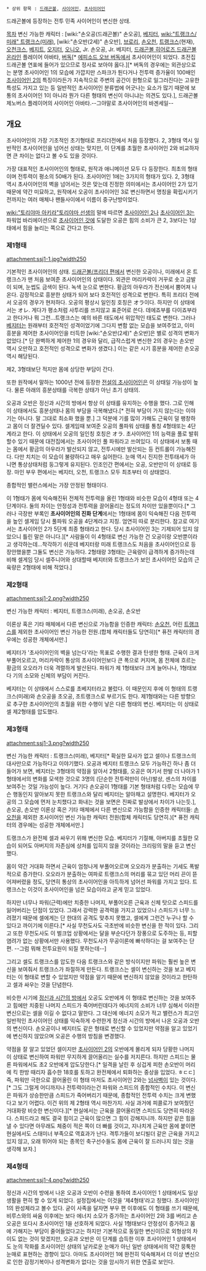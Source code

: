  * 상위 항목 : [[드래곤볼]], [[사이어인]], [[초사이어인]]

드래곤볼에 등장하는 전투 민족 사이어인이 변신한 상태.

[[목차]]
변신 가능한 캐릭터 : [wiki:"손오공(드래곤볼)" 손오공], [[베지터]], [[wiki:"트랭크스/미래" 트랭크스(미래)]], [wiki:"손오반(2세)" 손오반], [[브로리]], [[손오천]], [[트랭크스]](현재), [[오천크스]], [[베지트]], [[오지터]], [[오니오]], Jr. 손오공, Jr. 베지터, [[드래곤볼 히어로즈]],[[드래곤볼 온라인]] 플레이어 아바타, [[버독]][* [[에피소드 오브 버독]]에서 초사이어인이 되었다. 초전집 드래곤볼 연표에 들어가 있으므로 정사로 보아야 옳다.][* 버독의 경우에는 외관상으로는 분명 초사이어인 1의 모습에 가깝지만 스파크가 튄다거나 전투력 증가율이 100배인 [[초사이어인 2]]의 특징이라든가 지속적으로 주변의 공간이 원형으로 일그러진다는 고유한 특성도 가지고 있는 등 일반적인 초사이어인 분류법에 어긋나는 요소가 많기 때문에 보통의 초사이어인 1이 아니라 뭔가 다른 형태의 변신이 아니냐는 의견도 있다.], 드래곤볼 제노버스 플레이어의 사이어인 아바타.--그야말로 초사이어인의 바겐세일--

== 개요 ==
초사이어인의 가장 기초적인 초기형태로 프리더전에서 처음 등장했다. 2, 3형태 역시 일반적인 초사이어인을 넘어선 상태는 맞지만, 이 단계를 초월한 초사이어인 2와 비교하자면 큰 차이는 없다고 볼 수도 있을 것이다.

가장 대표적인 초사이어인의 형태로, 원작과 애니메이션 모두 다 등장한다. 최초의 형태이며 전투력이 평소의 50배가 된다. 초사이어인 1에는 3가지의 형태가 있다. 2, 3형태 역시 초사이어인의 벽을 넘어서는 것은 맞는데 진정한 의미에서는 초사이어인 2가 있기 때문에 약간 미묘하고, 원작에서 오공이 초사이어인 3로 변신하면서 명칭을 확립시키기 전까지는 여러 매체나 팬들사이에서 이름이 중구난방이었다.

[[wiki:"토리야마 아키라"토리야마 선생]]의 말에 따르면 [[초사이어인 2]]나 [[초사이어인 3]]는 파워업 바리에이션으로 [[초사이어인 갓]]에 도달한 오공은 힘의 소비가 큰 2, 3보다는 1상태에서 힘을 늘리는 쪽으로 간다고 한다.
=== 제1형태 ===
attachment:ssj1-1.jpg?width250

기본적인 초사이어인의 상태. [[드래곤볼/프리더 편]]에서 변신한 오공이나, 미래에서 온 트랭크스가 맨 처음 보여준 초사이어인의 상태이다. 외관은 머리카락이 거꾸로 솟고 금발이 되며, 눈썹도 금색이 된다. 녹색 눈으로 변한다. 황금의 아우라가 전신에서 뿜어져 나온다. 감정적으로 흥분한 상태가 되어 보다 호전적인 성격으로 변한다. 특히 프리더 전에서 오공의 경우가 현저하다. 오공의 평상시 일인칭 호칭은 オラ이다. 하지만 이 상태에서는 オレ. 게다가 평소처럼 사투리를 쓰지않고 표준어로 쓴다. 데에죠부를 다이죠부라고 한다거나 뭐 그런...트랭크스는 예의 바른 태도에서 위압적인 태도로 변한다. 그러나 [[베지터]]는 원래부터 호전적인 성격이었기에 그다지 변함 없는 모습을 보여주었고, 이미 흥분을 제어한 초사이어인을 터득한 [wiki:"손오반(2세)" 손오반]은 별로 성격의 변화가 없었다.[* 단 완벽하게 제어한 1의 경우와 달리, 급작스럽게 변신한 2의 경우는 손오반 역시 오만하고 호전적인 성격으로 변화가 생겼다.] 이는 같은 시기 흥분을 제어한 손오공 역시 해당된다.

제2, 3형태보단 적지만 몸에 상당한 부담이 간다.

또한 원작에서 말하는 1000년 전에 등장한 [[전설의 초사이어인]]은 이 상태일 가능성이 높다. 물론 아래의 흥분상태를 극복한 상태가 아닌 초기 상태의.

오공과 오반은 정신과 시간의 방에서 항상 이 상태를 유지하는 수행을 했다. 그로 인해 이 상태에서도 흥분상태나 몸의 부담을 극복해냈다.[* 전혀 부담이 가지 않는다는 이야기는 아니다. 말 그대로 최소화 했을 뿐.] 그 덕분에 기를 많이 가해도 근육이 덜 팽창하고 몸이 더 잘견딜수 있다. 셀게임때 보여준 오공의 풀파워 상태를 통칭 4형태또는 4단계라고 한다. 이 상태에서 오공의 일인칭 호칭은 オラ. 초사이어인 1의 능력을 풀로 발휘할수 있기 때문에 대전집에서는 초사이어인 풀 파워라고 쓰여있다. 이 상태에서 보통 때는 몸에서 황금의 아우라가 발산되지 않고, 전투시에만 발산되는 등 컨트롤이 가능해진다. 다만 치치는 이 모습이 불량하다고 매우 싫어한다. 눈매 역시 진지한 전투태세가 아니면 통상상태처럼 둥그렇게 유지된다. 인조인간 편에서는 오공, 오반만이 이 상태로 등장. 마인 부우 편에서는 베지터, 오천, 트랭크스 모두 최초부터 이 상태였다.

종합적인 밸런스에서는 가장 안정된 형태이다.

이 1형태가 몸에 익숙해진뒤 전체적 전투력을 올린 1형태와 비슷한 모습이 4형태 또는 4단계이다. 둘의 차이는 안정성과 전투력을 끌어올리는 정도의 차이만 있을뿐이다.[* 그러나 극장판 부록인 '''초사이어인의 진화 단계'''에서는 1형태에 몸이 익숙해진 다음 전투력을 높인 셀게임 당시 풀파워 오공을 4단계라고 지칭. 엄연히 따로 분리한다. 참고로 여기서는 초사이어인 2가 5단계 최종 형태라고 한다. 당시 초사이어인 3는 기제되어 있지 않았으니 틀린 말은 아니다.][* 사람들이 이 4형태로 변신 가능한 건 오공이랑 오반뿐이라고 생각하는데...착각하기 쉬운데 베지터랑 미래 트랭크스도 처음을 초사이어인으로 등장안했을뿐 그둘도 변신은 가능하다. 2형태랑 3형태는 근육량이 급격하게 증가하는데 비해 셀게임 당시 셀주니어와 상대할때 베지터와 트랭크스가 보인 초사이어인 모습의 근육량은 2형태에 비해 적었다.]

=== 제2형태 ===
attachment:ssj1-2.png?width250

변신 가능한 캐릭터 : 베지터, 트랭크스(미래), 손오공, 손오반

이론상 혹은 기타 매체에서 다른 변신으로 가능함을 인증한 캐릭터: [[손오천]], 어린 [[트랭크스]]를 제외한 초사이어인 변신 가능한 전원.(합체 캐릭터들도 당연히)[* 퓨전 캐릭터의 경우에는 성공한 개체에서만.]

베지터가 '초사이어인의 벽을 넘는다'라는 목표로 수행한 결과 탄생한 형태. 근육이 크게 부풀어오르고, 머리카락이 통상의 초사이어인보다 큰 폭으로 커지며, 몸 전체에 흐르는 황금의 오오라가 더욱 격렬하게 발산된다. 파워가 제 1형태보다 크게 늘어나나, 1형태보다 기의 소모와 신체의 부담이 커진다.

베지터는 이 상태에서 스스로를 초베지터라고 불렀다. 이 때문인지 후에 이 형태의 트랭크스(미래)와 손오공을 초오공, 초트랭크스로 부르기도 한다. 제1형태와는 다른 방향으로 추구한 초사이어인의 초월을 위한 수행이 낳은 다른 형태의 변신. 베지터는 이 상태로 셀 제2형태를 압도했다.

=== 제3형태 ===
attachment:ssj1-3.png?width250

변신 가능한 캐릭터 : 트랭크스(미래), 베지터[* 확실한 묘사가 없고 셀이나 트랭크스의 대사만으로 가능하다고 이야기했다. 오공과 베지터 트랭크스 모두 가능하긴 하나 좀 더 들어가 보면, 베지터는 3형태의 약점을 알아서 2형태를, 오공은 여기서 한발 더 나아가 1형태에서의 변화를 모색한 것으로 3명의 (단순한 전투력만이 아닌)발상, 센스의 차이를 보여주는 것일 가능성이 높다. 거기다 손오공이 1형태를 기본 형태처럼 다루는 모습에 무슨 행동인지 알아보지 못한 트랭크스와 달리 베지터는 알아채고 설명한다. 베지터가 오공의 그 모습에 먼저 눈치챘다고 화내는 것을 보면은 진짜로 발상에서 차이가 나는듯.], 손오공, 손오반
이론상 혹은 기타 매체에서 다른 변신으로 가능함을 인증한 캐릭터들: [[손오천]]을 제외한 초사이어인 변신 가능한 캐릭터 전원(합체 캐릭터도 당연히.)[* 퓨전 캐릭터의 경우에는 성공한 개체에서만.]

트랭크스가 완전체 셀과 싸우기 위해 변신한 모습. 베지터가 기절해, 아버지를 초월한 모습이 되어도 아버지의 자존심에 상처를 입히지 않을 것이라는 크리링의 말을 듣고 변신했다.

몸이 약간 거대화 하면서 근육이 엄청나게 부풀어오르며 오오라가 분출하는 기세도 폭발적으로 증가한다. 오오라가 분출하는 여파로 트랭크스의 머리를 묶고 있던 머리 끈이 뜯어져버렸을 정도, 당연히 통상의 초사이어인을 아득하게 넘어선 파워를 가지고 있다. 트랭크스는 이것이 초사이어인을 넘은 모습이라고 굳게 믿고 있었다.

하지만 너무나 파워(근력)에만 치중한 나머지, 부풀어오른 근육과 신체 탓으로 스피드를 잃어버리는 단점이 있었다. 그래서 강력한 공격력을 가지고 있었으나 스피드가 너무 느려졌기 때문에 셀에게는 단 한대의 공격도 맞추지 못했고, 셀에게 그런건 누구나 할 수 있다고 까이기에 이른다.[* 사실 무천도사도 극초반에 비슷한 변신을 한 적이 있다. 그리고 또한 무천도사도 이 벌크업 상황에서는 달을 부순다던가 장풍으로 도주하는 등, 피할 염려가 없는 상황에서만 사용했다. 무천도사가 무공이론에 빠삭하다는 걸 보여주는 단편. --그럼 뭐해 전투요원이 되질 못하는데--]

그리고 셀도 트랭크스를 압도한 다음 트랭크스와 같은 방식이지만 파워는 훨씬 높은 변신을 보여줘서 트랭크스가 좌절하게 만든다. 트랭크스는 셀이 변신하는 것을 보고 베지터는 이 형태로 변할 수 있었지만 약점을 알기 때문에 변신하지 않았을 것이라고 한탄하고 셀과 싸우는 것을 단념한다.

비슷한 시기에 [[정신과 시간의 방]]에서 오공도 오반에게 이 형태로 변신하는 것을 보여주고 힘에만 치중된 나머지 스피드가 죽어버린데다가 에너지의 소비가 너무 심해서 이러한 변신으로는 셀을 이길 수 없다고 말한다. 그 대신에 에너지 소모가 적고 밸런스가 최고인 일반적인 초사이어인 상태를 익숙하게 수련한게 정신과 시간의 방에서 나온 오공과 오반의 변신이다. 손오공이나 베지터도 같은 형태로 변신할 수 있었지만 약점을 알고 있었기에 변신하지 않았으며 오공은 수행의 방침을 변경했다.

약점을 잘 알고 있었던 셀이지만 [[초사이어인 2]]의 오반에게 몰리게 되자 당황한 나머지 이 상태로 변신하여 파워만 무지하게 끌어올리는 실수를 저지른다. 하지만 스피드는 물론 파워에서도 초2 오반에게 압도당한다.[* 일격을 날린 후 싱겁게 피한 손오반이 머리에 킥 한방 때리자 흡수한 18호를 토하고 완전체에서 퇴화하는 중상을 입었다. ㅎㄷㄷ] 즉, 파워만 극한으로 끌어올린 이 형태 마저도 초사이어인 2와는 [[넘사벽]]이 있는 것이다.[* 그도 그럴게 어디까지나 전투력이라는건 파워와 스피드의 종합적인 수치다. 이 변신은 파워가 상승한만큼 스피드가 죽어버리기 때문에, 종합적인 전투력 수치는 크게 변했다고 보기 어렵다. 이건 위의 제 2형태 역시 마찬가지. 사실 과거에 피콜로가 보여줬던 거대화랑 비슷한 변신이다.][* 현실에서는 근육을 끌어올리면 스피드도 당연히 따라온다. 스피드라고 해도 결국 힘이고 근육이 많으면 그 힘이 강해지니까. 하지만 같은 힘을 낼 수 있다면 아무래도 체중이 적은 쪽이 더 빠를 것이고, 지나치게 근육만 몸에 붙이면 현실에서도 스태미너 부족으로 역효과가 난다. 격투가들이 보디빌더 같은 근육을 가지고 있지 않고, 오래 뛰어야 되는 종목인 축구선수들도 몸에 근육이 잘 드러나지 않는 것을 생각해 보자.]

=== 제4형태 ===
attachment:ssj1-4.png?width250

정신과 시간의 방에서 나온 오공과 오반이 수련을 통하여 초사이어인 1 상태에서도 일상생활을 편히 할 수 있게 되었다. 설정집에서는 이것을 '제4형태'라고 칭했다. 초사이어인 1의 완성체라고 볼수 있다.
굳이 사족을 달자면 부우 편 이후에도 이 형태를 쓰기 때문에, 비루스와의 싸움 이후에는 보다 에너지 소모가 증가하는 초사이어인 2와 3를 버리고 손오공은 또다시 초사이어인 1을 선호하게 되었다.
사실 1형태보다 안정성이 증가하고 몸에 가해지는 부담이 줄어들었다고는 하지만 기본적으로 동일한 변신이므로 외형상의 차이도 없는 것이 맞겠지만, 오공과 오반은 이 단계를 습득한 이후 초사이어인 1 상태에서도 눈의 작화를 초사이어인 상태의 날카로운 눈매가 아닌 일반 상태에서의 약간 뭉툭한 눈매로 표현하는 경향이 있다. 아마도 초사이어인 1에 완전히 익숙해져서 더 이상 변신으로 인한 감정기복이나 성격변화가 없다는 것을 암시하기 위한 연출로 보인다.

